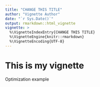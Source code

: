 ```yaml
---
title: "CHANGE THIS TITLE"
author: "Vignette Author"
date: "`r Sys.Date()`"
output: rmarkdown::html_vignette
vignette: >
  %\VignetteIndexEntry{CHANGE THIS TITLE}
  %\VignetteEngine{knitr::rmarkdown}
  %\VignetteEncoding{UTF-8}
---
```


# This is my vignette

Optimization example

